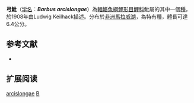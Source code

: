 {{Speciesbox 
| taxon = Barbus arcislongae
| status = LC
| status_system = IUCN3.1
| authority = [[Keilhack|Keilhack]], 1908
| synonyms = *''Barbus trispilopleura arcislongae''<br /><small>Keilhack, 1908</small>
}}

'''弓魮'''（[[学名|学名]]：'''''Barbus arcislongae'''''）為[[輻鰭魚綱|輻鰭魚綱]][[鯉形目|鯉形目]][[鯉科|鯉科]]魮屬的其中一個[[種|種]]，於1908年由Ludwig Keilhack描述。分布於[[非洲|非洲]][[馬拉威湖|馬拉威湖]]，為特有種，體長可達6.4公分。

== 参考文献 ==
*{{FishBase_species|genus=Barbus|species=arcislongae|year=2011|month=12}}

== 扩展阅读 ==
{{refbegin}}
{{wikispecies-inline|Barbus arcislongae|弓魮}}
{{refend}}
{{Taxonbar|from=Q2235729}}

[[Category:魮屬|arcislongae]]
[[Category:1908年描述的魚類|B]]

{{魚類小作品}}